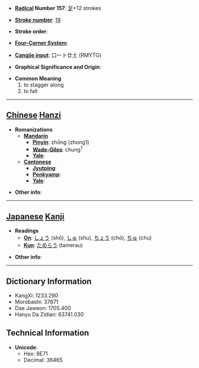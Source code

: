 * '''[[Wiktionary:Chinese radical index| Radical]] Number 157''': [[Wiktionary:Chinese radical index 足|足]]+12 strokes

* '''[[Wiktionary:Chinese total strokes index|Stroke number]]''': [[Wiktionary:Chinese total strokes index 19|19]]

* '''Stroke order''': 

* '''[[Wiktionary:Chinese four corner index|Four-Corner System]]''': 

* '''[[Wiktionary:Chinese Cangjie index|Cangjie input]]''': 口一卜廿土 (RMYTG)

* '''Graphical Significance and Origin''': 

* '''Common Meaning'''
*#to stagger along
*# to fall


----

== [[Chinese]] [[Hanzi]] ==

* '''Romanizations'''
** '''[[Mandarin]]'''
*** '''[[Pinyin]]''': zhōng (zhong1)
*** '''[[Wade-Giles]]''': chung<sup>1</sup>
*** '''[[Yale]]''': 
** '''[[Cantonese]]'''
*** '''[[Jyutping]]''':
*** '''[[Penkyamp]]''': 
*** '''[[Yale]]''': 

* '''Other info''': 

----

== [[Japanese]] [[Kanji]] ==

* '''Readings'''
** '''[[On]]''': [[しょう]] (shō), [[しゅ]] (shu), [[ちょう]] (chō), [[ちゅ]] (chu)
** '''[[Kun]]''': [[ためらう]] (tamerau)

* '''Other info''':  

----

== Dictionary Information ==

* KangXi: 1233.290
* Morobashi: 37871
* Dae Jaweon: 1705.400
* Hanyu Da Zidian: 63741.030

== Technical Information ==

* '''Unicode''':
** Hex: 8E71
** Decimal: 36465